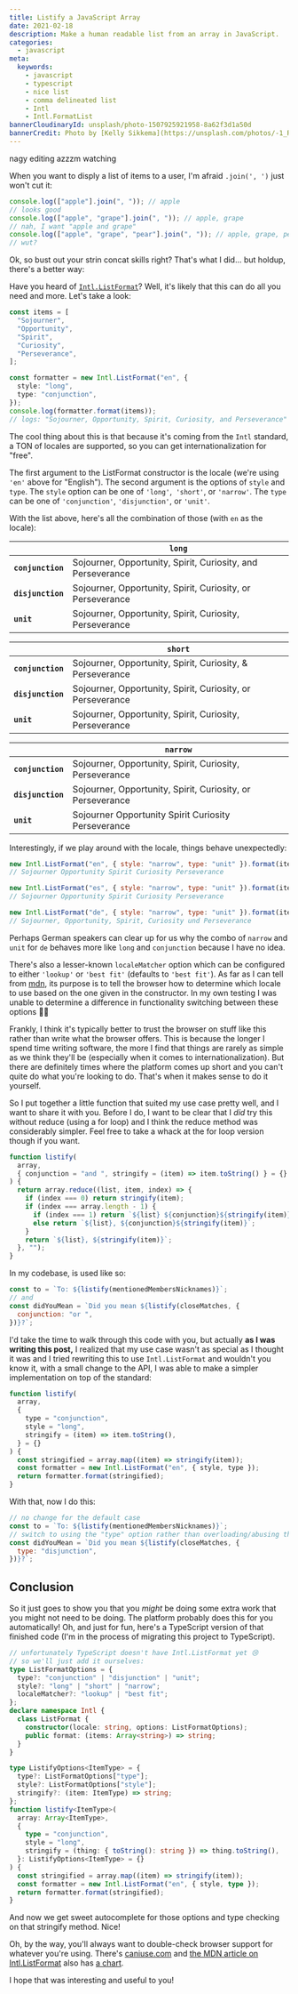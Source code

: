 ```yaml
---
title: Listify a JavaScript Array
date: 2021-02-18
description: Make a human readable list from an array in JavaScript.
categories:
  - javascript
meta:
  keywords:
    - javascript
    - typescript
    - nice list
    - comma delineated list
    - Intl
    - Intl.FormatList
bannerCloudinaryId: unsplash/photo-1507925921958-8a62f3d1a50d
bannerCredit: Photo by [Kelly Sikkema](https://unsplash.com/photos/-1_RZL8BGBM)
---
```


nagy editing azzzm watching

When you want to disply a list of items to a user, I'm afraid `.join(', ')`
just won't cut it:

```js
console.log(["apple"].join(", ")); // apple
// looks good
console.log(["apple", "grape"].join(", ")); // apple, grape
// nah, I want "apple and grape"
console.log(["apple", "grape", "pear"].join(", ")); // apple, grape, pear
// wut?
```

Ok, so bust out your strin concat skills right? That's what I did... but
holdup, there's a better way:

Have you heard of
[`Intl.ListFormat`](https://developer.mozilla.org/en-US/docs/Web/JavaScript/Reference/Global_Objects/Intl/ListFormat)?
Well, it's likely that this can do all you need and more. Let's take a look:

```ts
const items = [
  "Sojourner",
  "Opportunity",
  "Spirit",
  "Curiosity",
  "Perseverance",
];

const formatter = new Intl.ListFormat("en", {
  style: "long",
  type: "conjunction",
});
console.log(formatter.format(items));
// logs: "Sojourner, Opportunity, Spirit, Curiosity, and Perseverance"
```

The cool thing about this is that because it's coming from the `Intl` standard,
a TON of locales are supported, so you can get internationalization for "free".

The first argument to the ListFormat constructor is the locale (we're using
`'en'` above for "English"). The second argument is the options of `style` and
`type`. The `style` option can be one of `'long'`,` 'short'`, or `'narrow'`. The
`type` can be one of `'conjunction'`, `'disjunction'`, or `'unit'`.

With the list above, here's all the combination of those (with `en` as the
locale):

|                   | **`long`**                                                  |
| ----------------- | ----------------------------------------------------------- |
| **`conjunction`** | Sojourner, Opportunity, Spirit, Curiosity, and Perseverance |
| **`disjunction`** | Sojourner, Opportunity, Spirit, Curiosity, or Perseverance  |
| **`unit`**        | Sojourner, Opportunity, Spirit, Curiosity, Perseverance     |

|                   | **`short`**                                                |
| ----------------- | ---------------------------------------------------------- |
| **`conjunction`** | Sojourner, Opportunity, Spirit, Curiosity, & Perseverance  |
| **`disjunction`** | Sojourner, Opportunity, Spirit, Curiosity, or Perseverance |
| **`unit`**        | Sojourner, Opportunity, Spirit, Curiosity, Perseverance    |

|                   | **`narrow`**                                               |
| ----------------- | ---------------------------------------------------------- |
| **`conjunction`** | Sojourner, Opportunity, Spirit, Curiosity, Perseverance    |
| **`disjunction`** | Sojourner, Opportunity, Spirit, Curiosity, or Perseverance |
| **`unit`**        | Sojourner Opportunity Spirit Curiosity Perseverance        |

Interestingly, if we play around with the locale, things behave unexpectedly:

```js
new Intl.ListFormat("en", { style: "narrow", type: "unit" }).format(items);
// Sojourner Opportunity Spirit Curiosity Perseverance

new Intl.ListFormat("es", { style: "narrow", type: "unit" }).format(items);
// Sojourner Opportunity Spirit Curiosity Perseverance

new Intl.ListFormat("de", { style: "narrow", type: "unit" }).format(items);
// Sojourner, Opportunity, Spirit, Curiosity und Perseverance
```

Perhaps German speakers can clear up for us why the combo of `narrow` and `unit`
for `de` behaves more like `long` and `conjunction` because I have no idea.

There's also a lesser-known `localeMatcher` option which can be configured to
either `'lookup'` or `'best fit'` (defaults to `'best fit'`). As far as I can
tell from
[mdn](https://developer.mozilla.org/en-US/docs/Web/JavaScript/Reference/Global_Objects/Intl#locale_negotiation),
its purpose is to tell the browser how to determine which locale to use based on
the one given in the constructor. In my own testing I was unable to determine a
difference in functionality switching between these options 🤷‍♂️

Frankly, I think it's typically better to trust the browser on stuff like this
rather than write what the browser offers. This is because the longer I spend
time writing software, the more I find that things are rarely as simple as we
think they'll be (especially when it comes to internationalization). But there
are definitely times where the platform comes up short and you can't quite do
what you're looking to do. That's when it makes sense to do it yourself.

So I put together a little function that suited my use case pretty well, and I
want to share it with you. Before I do, I want to be clear that I _did_ try this
without reduce (using a for loop) and I think the reduce method was considerably
simpler. Feel free to take a whack at the for loop version though if you want.

```js
function listify(
  array,
  { conjunction = "and ", stringify = (item) => item.toString() } = {}
) {
  return array.reduce((list, item, index) => {
    if (index === 0) return stringify(item);
    if (index === array.length - 1) {
      if (index === 1) return `${list} ${conjunction}${stringify(item)}`;
      else return `${list}, ${conjunction}${stringify(item)}`;
    }
    return `${list}, ${stringify(item)}`;
  }, "");
}
```

In my codebase, is used like so:

```js
const to = `To: ${listify(mentionedMembersNicknames)}`;
// and
const didYouMean = `Did you mean ${listify(closeMatches, {
  conjunction: "or ",
})}?`;
```

I'd take the time to walk through this code with you, but actually **as I was
writing this post,** I realized that my use case wasn't as special as I thought
it was and I tried rewriting this to use `Intl.ListFormat` and wouldn't you know
it, with a small change to the API, I was able to make a simpler implementation
on top of the standard:

```js
function listify(
  array,
  {
    type = "conjunction",
    style = "long",
    stringify = (item) => item.toString(),
  } = {}
) {
  const stringified = array.map((item) => stringify(item));
  const formatter = new Intl.ListFormat("en", { style, type });
  return formatter.format(stringified);
}
```

With that, now I do this:

```js
// no change for the default case
const to = `To: ${listify(mentionedMembersNicknames)}`;
// switch to using the "type" option rather than overloading/abusing the term "conjunction"
const didYouMean = `Did you mean ${listify(closeMatches, {
  type: "disjunction",
})}?`;
```

## Conclusion

So it just goes to show you that you _might_ be doing some extra work that you
might not need to be doing. The platform probably does this for you
automatically! Oh, and just for fun, here's a TypeScript version of that
finished code (I'm in the process of migrating this project to TypeScript).

```ts
// unfortunately TypeScript doesn't have Intl.ListFormat yet 😢
// so we'll just add it ourselves:
type ListFormatOptions = {
  type?: "conjunction" | "disjunction" | "unit";
  style?: "long" | "short" | "narrow";
  localeMatcher?: "lookup" | "best fit";
};
declare namespace Intl {
  class ListFormat {
    constructor(locale: string, options: ListFormatOptions);
    public format: (items: Array<string>) => string;
  }
}

type ListifyOptions<ItemType> = {
  type?: ListFormatOptions["type"];
  style?: ListFormatOptions["style"];
  stringify?: (item: ItemType) => string;
};
function listify<ItemType>(
  array: Array<ItemType>,
  {
    type = "conjunction",
    style = "long",
    stringify = (thing: { toString(): string }) => thing.toString(),
  }: ListifyOptions<ItemType> = {}
) {
  const stringified = array.map((item) => stringify(item));
  const formatter = new Intl.ListFormat("en", { style, type });
  return formatter.format(stringified);
}
```

And now we get sweet autocomplete for those options and type checking on that
stringify method. Nice!

Oh, by the way, you'll always want to double-check browser support for whatever
you're using. There's [caniuse.com](https://caniuse.com/?search=listformat) and
[the MDN article on Intl.ListFormat](https://developer.mozilla.org/en-US/docs/Web/JavaScript/Reference/Global_Objects/Intl/ListFormat)
also has
[a chart](https://developer.mozilla.org/en-US/docs/Web/JavaScript/Reference/Global_Objects/Intl/ListFormat#browser_compatibility).

I hope that was interesting and useful to you!
